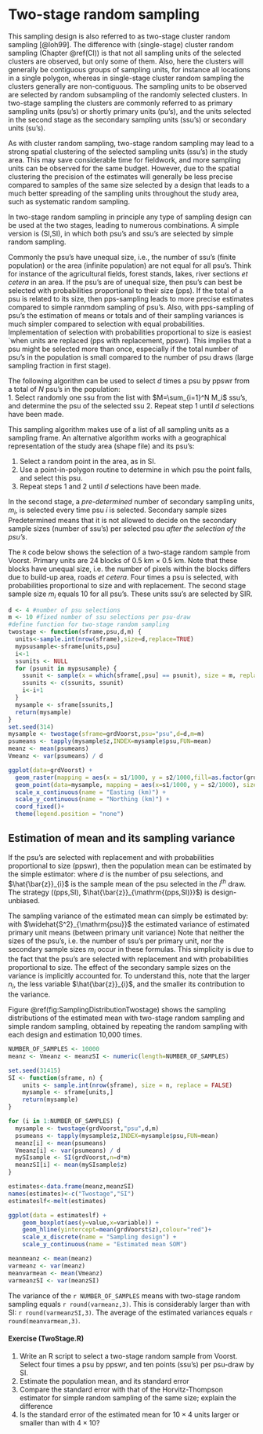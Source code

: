 # Two-stage random sampling {#Twostage}

This sampling design is also referred to as two-stage cluster random sampling [@loh99]. The difference with (single-stage) cluster random sampling (Chapter \@ref(Cl)) is that not all sampling units of the selected clusters are observed, but only some of them. Also, here the clusters will generally be contiguous groups of sampling units, for instance all locations in a single polygon, whereas in single-stage cluster random sampling the clusters generally are non-contiguous. The sampling units to be observed are selected by random subsampling of the randomly selected clusters. In two-stage sampling the clusters are commonly referred to as primary sampling units (psu's) or shortly primary units (pu's), and the units selected in the second stage as the secondary sampling units (ssu's) or secondary units (su's).

As with cluster random sampling, two-stage random sampling may lead to a strong spatial clustering of the selected sampling units (ssu's) in the study area. This may save considerable time for fieldwork, and more sampling units can be observed for the same budget. However, due to the spatial clustering the precision of the estimates will generally be less precise compared to samples of the same size selected by a design that leads to a much better spreading of the sampling units throughout the study area, such as systematic random sampling.

In two-stage random sampling in principle any type of sampling design can be used at the two stages, leading to numerous combinations. A simple version is (SI,SI), in which both psu's and ssu's are selected by simple random sampling.

Commonly the psu's have unequal size, i.e., the number of ssu's (finite population) or the area (infinite population) are not equal for all psu's. Think for instance of the agricultural fields, forest stands, lakes, river sections *et cetera* in an area. If the psu's are of unequal size, then psu's can best be selected with probabilities proportional to their size (pps). If the total of a psu is related to its size, then pps-sampling leads to more precise estimates compared to simple ranmdom sampling of psu's. Also, with pps-sampling of psu's the estimation of means or totals and of their sampling variances is much simpler compared to selection with equal probabilities. Implementation of selection with probabilities proportional to size is easiest `when units are replaced (pps with replacement, ppswr). This implies that a psu might be selected more than once, especially if the total number of psu's in the population is small compared to the number of psu draws (large sampling fraction in first stage).
 
The following algorithm can be used to select $d$ times a psu by ppswr from a total of $N$ psu's in the population:  
1. Select randomly one ssu from the list with $M=\sum_{i=1}^N M_i$ ssu's, and determine the psu of the selected ssu 
2. Repeat step 1 until $d$ selections have been made.

This sampling algorithm makes use of a list of all sampling units as a sampling frame.  An alternative algorithm works with a geographical representation of the study area (shape file) and its psu's:  

1. Select a random point in the area, as in SI.  
2. Use a point-in-polygon routine to determine in which psu the point falls, and select this psu.  
3. Repeat steps 1 and 2 until $d$ selections have been made.  

In the second stage, a *pre-determined* number of secondary sampling units, $m_{i}$, is selected every time psu $i$ is selected. Secondary sample sizes Predetermined means that it is not allowed to decide on the secondary sample sizes (number of ssu's) per selected psu *after the selection of the psu's*.

The `R` code below shows the selection of a two-stage random sample from Voorst. Primary units are 24 blocks of 0.5 km $\times$ 0.5 km. Note that these blocks have unequal size, i.e. the number of pixels within the blocks differs due to build-up area, roads *et cetera*.  Four times a psu is selected, with probabilities proportional to size and with replacement. The second stage sample size $m_i$ equals 10 for all psu's. These units ssu's are selected by SIR. 

```{r}
d <- 4 #number of psu selections
m <- 10 #fixed number of ssu selections per psu-draw
#define function for two-stage random sampling
twostage <- function(sframe,psu,d,m) {
  units<-sample.int(nrow(sframe),size=d,replace=TRUE)
  mypsusample<-sframe[units,psu]
  i<-1
  ssunits <- NULL
  for (psunit in mypsusample) {
    ssunit <- sample(x = which(sframe[,psu] == psunit), size = m, replace=TRUE)
    ssunits <- c(ssunits, ssunit)
    i<-i+1
  }
  mysample <- sframe[ssunits,]
  return(mysample)
}
set.seed(314)
mysample <- twostage(sframe=grdVoorst,psu="psu",d=d,m=m)
psumeans <- tapply(mysample$z,INDEX=mysample$psu,FUN=mean)
meanz <- mean(psumeans)
Vmeanz <- var(psumeans) / d
```

```{r,echo=F,out.width='100%', fig.asp=.333, fig.cap="Two-stage random sample from Voorst"}
ggplot(data=grdVoorst) +        
  geom_raster(mapping = aes(x = s1/1000, y = s2/1000,fill=as.factor(grdVoorst$psu))) +
  geom_point(data=mysample, mapping = aes(x=s1/1000, y = s2/1000), size = 2) +
  scale_x_continuous(name = "Easting (km)") +
  scale_y_continuous(name = "Northing (km)") +
  coord_fixed()+
  theme(legend.position = "none")
```

## Estimation of mean and its sampling variance
If the psu's are selected with replacement and with probabilities proportional to size (ppswr), then the population mean can be estimated by the simple estimator:
\begin{equation}
\hat{\bar{z}}_{\mathrm{(pps,SI)}}=
\frac{1}{d}\sum\limits_{i=1}^{d}\hat{\bar{z}}_{i} \;,
(\#eq:EstMeanTwostage)
\end{equation}
where $d$ is the number of psu selections, and $\hat{\bar{z}}_{i}$ is the sample mean of the psu selected in the $i^{th}$ draw. The strategy ((pps,SI), $\hat{\bar{z}}_{\mathrm{(pps,SI)}}$) is design-unbiased.

The sampling variance of the estimated mean can simply be estimated by:
\begin{equation}
\widehat{V}\!\left(\hat{\bar{z}}_{\mathrm{(pps,SI)}}\right)=\frac{\widehat{S^2}_{\mathrm{psu}}}{d}  \;.
(\#eq:VarEstMeanTwostage)
\end{equation}
with $\widehat{S^2}_{\mathrm{psu}}$ the estimated variance of estimated primary unit means (between primary unit variance)
\begin{equation}
\widehat{S^2}_{\mathrm{psu}} = \frac{1}{d-1}\sum_{i=1}^{d}(\hat{\bar{z}}_{i}-\hat{\bar{z}}_{\mathrm{(pps,SI)}})^2 \;,
(\#eq:S2psumeans)
\end{equation}
Note that neither the sizes of the psu's, i.e. the number of ssu's per primary unit, nor the secondary sample sizes $m_{i}$ occur in these formulas. This simplicity is due to the fact that the psu's are selected with replacement and with probabilities proportional to size. The effect of the secondary sample sizes on the variance is implicitly accounted for. To understand this, note that the larger $n_{i}$, the less variable $\hat{\bar{z}}_{i}$, and the smaller its contribution to the variance.

Figure \@ref(fig:SamplingDistributionTwostage) shows the sampling distributions of the estimated mean with two-stage random sampling and simple random sampling, obtained by repeating the random sampling with each design and estimation 10,000 times.

```{r SamplingDistributionTwostage, out.width='70%', fig.asp=.8, fig.cap="Sampling distribution of estimated mean with Twostage random sampling and SI", echo = F, cache=T}
NUMBER_OF_SAMPLES <- 10000
meanz <- Vmeanz <- meanzSI <- numeric(length=NUMBER_OF_SAMPLES)

set.seed(31415)
SI <- function(sframe, n) {
    units <- sample.int(nrow(sframe), size = n, replace = FALSE)
    mysample <- sframe[units,]
    return(mysample)
}

for (i in 1:NUMBER_OF_SAMPLES) {
  mysample <- twostage(grdVoorst,"psu",d,m)
  psumeans <- tapply(mysample$z,INDEX=mysample$psu,FUN=mean)
  meanz[i] <- mean(psumeans)
  Vmeanz[i] <- var(psumeans) / d
  mySIsample <- SI(grdVoorst,n=d*m)
  meanzSI[i] <- mean(mySIsample$z)
}

estimates<-data.frame(meanz,meanzSI)
names(estimates)<-c("Twostage","SI")
estimateslf<-melt(estimates)

ggplot(data = estimateslf) +
    geom_boxplot(aes(y=value,x=variable)) +
    geom_hline(yintercept=mean(grdVoorst$z),colour="red")+
    scale_x_discrete(name = "Sampling design") +
    scale_y_continuous(name = "Estimated mean SOM")

meanmeanz <- mean(meanz)
varmeanz <- var(meanz)
meanvarmean <- mean(Vmeanz)
varmeanzSI <- var(meanzSI)
```

The variance of the `r NUMBER_OF_SAMPLES` means with two-stage random sampling equals `r round(varmeanz,3)`. This is considerably larger than with SI: `r round(varmeanzSI,3)`. The average of the estimated variances equals `r round(meanvarmean,3)`. 

#### Exercise (TwoStage.R) {-}
1. Write an R script to select a two-stage random sample from Voorst. Select four times a psu by ppswr, and ten points (ssu's) per psu-draw by SI.  
2. Estimate the population mean, and its standard error  
3. Compare the standard error with that of the Horvitz-Thompson estimator for simple random sampling of the same size; explain the difference   
4. Is the standard error of the estimated mean for $10 \times 4$ units larger or smaller than with $4 \times 10$?  
